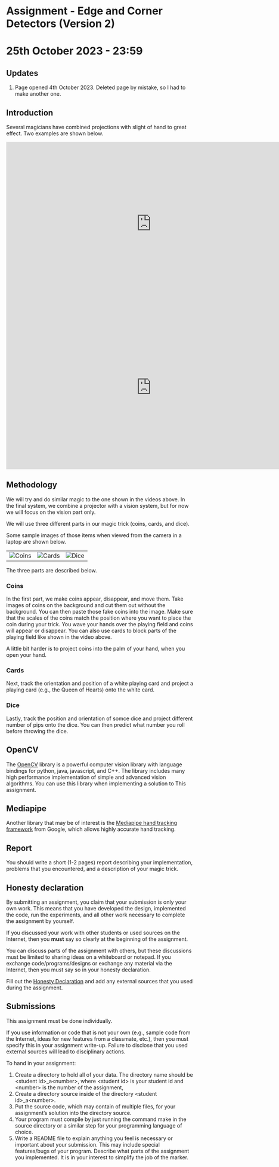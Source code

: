 # Assignment - Edge and Corner Detectors (Version 2)
# 25th October 2023 - 23:59

## Updates

1) Page opened 4th October 2023. Deleted page by mistake, so I had to make
another one.

## Introduction

Several magicians have combined projections with slight of hand to great effect. 
Two examples are shown below.

<div>
<iframe width="778" height="438" src="https://www.youtube.com/embed/x88RLbi0kzk" title="OMG! Eric Chien Could Be The Best Magician On The Internet And AGT! - America&#39;s Got Talent 2019" frameborder="0" allow="accelerometer; autoplay; clipboard-write; encrypted-media; gyroscope; picture-in-picture; web-share" allowfullscreen></iframe>
</div>
<div>
<iframe width="778" height="438" src="https://www.youtube.com/embed/s7wrfzpjf9U" title="Visualist Will Tsai: Close-Up Magic Act Works With Cards and Coins - America&#39;s Got Talent 2017" frameborder="0" allow="accelerometer; autoplay; clipboard-write; encrypted-media; gyroscope; picture-in-picture; web-share" allowfullscreen></iframe>
</div>

## Methodology

We will try and do similar magic to the one shown in the videos above.
In the final system, we combine a projector with a vision system, but for
now we will focus on the vision part only.

We will use three different parts in our magic trick (coins, cards, and dice).

Some sample images of those items when viewed from the camera in a laptop
are shown below.

<table>
<tbody>
<tr>
<td style={{width: "30%"}}><img width:src="/assets/coins.jpg" alt="Coins" /></td>
<td  style={{width: "30%"}}><img src="/assets/cards.jpg" alt="Cards" /></td>
<td  style={{width: "30%"}}><img src="/assets/dice.jpg" alt="Dice" /></td>
</tr>
</tbody>
</table>

The three parts are described below.

### Coins

In the first part, we make coins appear, disappear, and move them.
Take images of coins on the background and cut them out without the background.
You can then paste those fake coins into the image.
Make sure that the scales of the coins match the
position where you want to place the coin during your trick.
You wave your hands over the playing field and coins will appear or disappear.
You can also use cards to block parts of the playing field like 
shown in the video above.

A little bit harder is to project coins into the palm of your hand, when you
open your hand.

### Cards

Next, track the orientation and position of a white playing card and
project a playing card (e.g., the Queen of Hearts) onto the white card.

### Dice

Lastly, track the position and orientation of somce dice and project different
number of pips onto the dice.
You can then predict what number you roll before throwing the dice.

## OpenCV

The [OpenCV](http://opencv.org) library is a powerful computer vision library
with language bindings for python, java, javascript, and C++. 
The library includes many high performance implementation of simple
and advanced vision algorithms.
You can use this library when implementing a solution to This
assignment.

## Mediapipe

Another library that may be of interest is the 
<a href="https://developers.google.com/mediapipe/solutions/vision/hand_landmarker">Mediapipe hand tracking framework</a> from Google,
which allows highly accurate hand tracking.

## Report

You should write a short (1-2 pages) report describing your implementation,
problems that you encountered, and a description of your magic trick.

## Honesty declaration

By submitting an assignment, you claim that your submission is only your own work. 
This means that you have developed the design, implemented the code, run the experiments, 
and all other work necessary to complete the assignment by yourself.

If you discussed your work with other students or used sources on the Internet, then you **must**
say so clearly at the beginning of the assignment.

You can discuss parts of the assignment with others, but these discussions must be limited 
to sharing ideas on a whiteboard or notepad. If you exchange code/programs/designs or 
exchange any material via the Internet, then you must say so in your honesty declaration.

Fill out the [Honesty Declaration](https://docs.google.com/document/d/1Z9FyOFt--OL_cqse55b-CifBgPDfFZi2L6-sUQBvZ4I/edit?usp=sharing) 
and add any external sources that you used during the assignment.


## Submissions

This assignment must be done individually. 

If you use information or code that is not your own (e.g., sample code from the Internet, 
ideas for new features from a classmate, etc.), then you must specify this in your assignment 
write-up. Failure to disclose that you used external sources will lead to disciplinary actions.

To hand in your assignment:

  1) Create a directory to hold all of your data. The directory name should be \<student id\>_a\<number\>, 
     where \<student id\> is your student id and \<number\> is the number of the assignment,
  1) Create a directory source inside of the directory \<student id\>_a\<number\>. 
  1) Put the source code, which may contain of multiple files, for your assignment’s solution 
     into the directory source.
  1) Your program must compile by just running the command make in the source directory or a 
     similar step for your programming language of choice.
  1) Write a README file to explain anything you feel is necessary or important about your 
     submission. This may include special features/bugs of your program. Describe what parts 
     of the assignment you implemented. It is in your interest to simplify the job of the marker.


